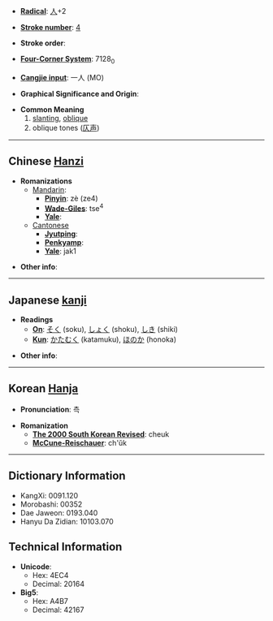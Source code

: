 * '''[[Wiktionary:Chinese radical index| Radical]]''': [[Wiktionary:Chinese radical index 人|人]]+2

* '''[[Wiktionary:Chinese total strokes index|Stroke number]]''': [[Wiktionary:Chinese total strokes index 4|4]]

* '''Stroke order''': 

* '''[[Wiktionary:Chinese four corner index|Four-Corner System]]''': 7128<sub>0</sub>

* '''[[Wiktionary:Chinese Cangjie index|Cangjie input]]''': 一人 (MO)

* '''Graphical Significance and Origin''': 

* '''Common Meaning'''
*#[[slanting]], [[oblique]]
*# oblique tones ([[仄声]])

----

== Chinese [[Hanzi]] ==

* '''Romanizations'''
** [[Mandarin]]:
*** '''[[Pinyin]]''': zè (ze4)
*** '''[[Wade-Giles]]''': tse<sup>4</sup>
*** '''[[Yale]]''': 
**[[Cantonese]]
***'''[[Jyutping]]''':
***'''[[Penkyamp]]''': 
***'''[[Yale]]''': jak1

* '''Other info''': 

----

== Japanese [[kanji]] ==

* '''Readings'''
** '''[[On]]''': [[そく]] (soku), [[しょく]] (shoku), [[しき]] (shiki)
** '''[[Kun]]''': [[かたむく]] (katamuku), [[ほのか]] (honoka)

* '''Other info''':  

----

== Korean [[Hanja]] ==

* '''Pronunciation''': 측

* '''Romanization'''
** '''[[The 2000 South Korean Revised Romanization|The 2000 South Korean Revised]]''': cheuk
** '''[[McCune-Reischauer]]''': ch'ŭk

----

== Dictionary Information ==

* KangXi: 0091.120
* Morobashi: 00352
* Dae Jaweon: 0193.040
* Hanyu Da Zidian: 10103.070

== Technical Information ==

* '''Unicode''':
** Hex: 4EC4
** Decimal: 20164
* '''Big5''':
** Hex: A4B7
** Decimal: 42167